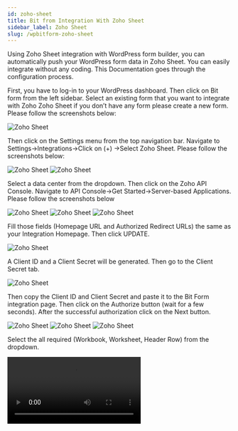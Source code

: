 ```yaml
---
id: zoho-sheet
title: Bit from Integration With Zoho Sheet 
sidebar_label: Zoho Sheet
slug: /wpbitform-zoho-sheet
---
```


Using Zoho Sheet integration with WordPress form builder, you can automatically push your WordPress form data in Zoho Sheet. You can easily integrate without any coding. This Documentation goes through the configuration process.

First, you have to log-in to your WordPress dashboard. Then click on Bit form from the left sidebar. Select an existing form that you want to integrate with Zoho Zoho Sheet if you don’t have any form please create a new form. Please follow the screenshots below:

<Image src="Zoho Sheet/1.create_form" alt="Zoho Sheet" w="1020" h="400" />

Then click on the Settings menu from the top navigation bar. Navigate to Settings->Integrations->Click on (+) ->Select Zoho Sheet. Please follow the screenshots below:

<Image src="Zoho Sheet/2.Homepage" alt="Zoho Sheet" w="1020" h="400" />

<Image src="Zoho Sheet/3.Bit-Form-to-Zoho-Sheet-integration-select" alt="Zoho Sheet" w="1020" h="400" />

Select a data center from the dropdown. Then click on the Zoho API Console. Navigate to API Console->Get Started->Server-based Applications. Please follow the screenshots below

<Image src="Zoho Sheet/4.Bit-Form-to-Zoho-Sheet-api-console" alt="Zoho Sheet" w="1020" h="400" />

<Image src="Zoho Sheet/5.GetStarted" alt="Zoho Sheet" w="1020" h="400" />

<Image src="Zoho Sheet/6.api-console-server-based" alt="Zoho Sheet" w="1020" h="400" />

Fill those fields (Homepage URL and Authorized Redirect URLs) the same as your Integration Homepage. Then click UPDATE.

<Image src="Zoho Sheet/7.Bit-Form-to-Zoho-Sheet-client-details" alt="Zoho Sheet" w="1020" h="400" />

A Client ID and a Client Secret will be generated. Then go to the Client Secret tab.

<Image src="Zoho Sheet/8.Bit-Form-to-Zoho-Sheet-client-secret" alt="Zoho Sheet" w="1020" h="400" />

Then copy the Client ID and Client Secret and paste it to the Bit Form integration page. Then click on the Authorize button (wait for a few seconds). After the successful authorization click on the Next button.

<Image src="Zoho Sheet/9.Bit-Form-to-Zoho-Sheet-integration-homepage" alt="Zoho Sheet" w="1020" h="400" />

<Image src="Zoho Sheet/10.Bit-Form-to-Zoho-Sheet-accept" alt="Zoho Sheet" w="1020" h="400" />

<Image src="Zoho Sheet/11.Bit-Form-to-Zoho-Sheet-authorizations" alt="Zoho Sheet" w="1020" h="400" />

Select the all required (Workbook, Worksheet, Header Row) from the dropdown.

<Video src="12.Bit-Form-to-Zoho-Sheet-workbook-map" alt="Zoho Desk" w="1020" h="400" />

Here’s Workbook means spreadsheets, Worksheet means sheet name and Header Row means the first row of the Zoho Sheet.

> Notice :

 1. By default, the first row of the worksheet is considered as a header row. This can be used if tabular data starts from any row other than the first row. 

 2. Must have at least one record in your Zoho Sheet spreadsheets otherwise Map Fields will not appear.

Map all the needed fields to the corresponding fields in your form. To map more fields, click on the (+). The form fields that are relevant to the selected field would be listed in the drop-down under Bit Forms.

<Video src="13.Bit-Form-to-Zoho-Sheet-fields-map" alt="Zoho Desk" w="1020" h="400" />

1.Update Row: Select this action to update Zoho Sheet records based on criteria->

 The criteria should be in the following format.

(=, !=, >, <,>=,<=, contains)

Consider the following table :

<Image src="Zoho Sheet/Example" alt="Zoho Sheet" w="1020" h="400" />

Example criteria :

1. “Name”=”Shakhawat”

2. “Name” contains “Arif”

3. “Name”=”Rubel” and “Age”<18

4. (“Name”=”Rubel” or “Name”=”Arif”) and “Age”<18

A maximum of 5 nested criteria can be used.

<Video src="14.Bit Form to Zoho Sheet update row" alt="Zoho Desk" w="1020" h="400" />

n the above example, If “Age” less than 18 and “Name” equal “Rubel” then Category will be “Teenager“.

Update preference:

1.update row for the first match only?

If you select Yes, the criteria will be work for the first match only or if you select No the criteria will be work for all the match. Follow the example below:

<Video src="15.Bit-Form-to-Zoho-Sheet-update-preference1" alt="Zoho Desk" w="1020" h="400" />

2. Insert a new row if the above criteria don’t meet?

If you select Yes, insert a new row if the criteria don’t meet.

Map all the fields, select the necessary Actions to be performed on integration, and then click on the Save button to save your settings.

In the end, create a Workflow for triggering the integration. Select the integration which you created before.

<Video src="16.Bit-Form-to-Zoho-Sheet-workflow" alt="Zoho Desk" w="1020" h="400" />

**Watch the full video here!**

<Video youtube src="uIdOUW-7SYA" />

